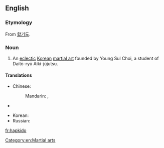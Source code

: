 ==English==
{{wikipedia}}

===Etymology===
From {{etyl|ko|en}} [[합기도]].

===Noun===
{{en-noun}}

# An [[eclectic]] [[Korean]] [[martial art]] founded by Young Sul Choi, a student of Daitō-ryū Aiki-jūjutsu.

====Translations====
{{trans-top|martial art}}
* Chinese: 
*: Mandarin: {{t|cmn|合氣道|sc=Hani}}, {{t|cmn|合气道|tr=héqìdào|sc=Hani}}
* {{trreq|Finnish}}
{{trans-mid}}
* Korean: {{t+|ko|합기도|tr=[[合氣道]] hapgido}}
* Russian: {{t|ru|хапкидо|n|tr=xapkidó}}
{{trans-bottom}}

[[Category:en:Martial arts]]

[[fr:hapkido]]